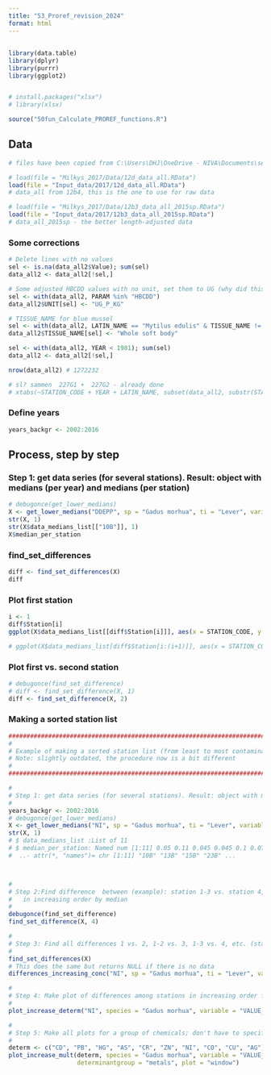 ```yaml
---
title: "53_Proref_revision_2024"
format: html
---
```


## 

```r
library(data.table)
library(dplyr)
library(purrr)
library(ggplot2)


# install.packages("xlsx")
# library(xlsx)

source("50fun_Calculate_PROREF_functions.R")
```


## Data
```r

# files have been copied from C:\Users\DHJ\OneDrive - NIVA\Documents\seksjon 212\Milkys 2017\Analyse\Data

# load(file = "Milkys_2017/Data/12d_data_all.RData")
load(file = "Input_data/2017/12d_data_all.RData")
# data_all from 12b4, this is the one to use for raw data

# load(file = "Milkys_2017/Data/12b3_data_all_2015sp.RData")        
load(file = "Input_data/2017/12b3_data_all_2015sp.RData")        
# data_all_2015sp - the better length-adjusted data
```



### Some corrections
```r
# Delete lines with no values
sel <- is.na(data_all2$Value); sum(sel)
data_all2 <- data_all2[!sel,]

# Some adjusted HBCDD values with no unit, set them to UG (why did this happen?)
sel <- with(data_all2, PARAM %in% "HBCDD")
data_all2$UNIT[sel] <- "UG_P_KG"

# TISSUE_NAME for blue mussel
sel <- with(data_all2, LATIN_NAME == "Mytilus edulis" & TISSUE_NAME != "Whole soft body")
data_all2$TISSUE_NAME[sel] <- "Whole soft body"

sel <- with(data_all2, YEAR < 1981); sum(sel)
data_all2 <- data_all2[!sel,]

nrow(data_all2) # 1272232

# sl? sammen  227G1 +  227G2 - already done
# xtabs(~STATION_CODE + YEAR + LATIN_NAME, subset(data_all2, substr(STATION_CODE,1,4) %in% "227G"))
```


### Define years  
```r
years_backgr <- 2002:2016
```


## Process, step by step
### Step 1: get data series (for several stations). Result: object with medians (per year) and medians (per station)
```r
# debugonce(get_lower_medians)
X <- get_lower_medians("DDEPP", sp = "Gadus morhua", ti = "Lever", variable = "VALUE_WW", data = subset(data_all, YEAR %in% years_backgr))
str(X, 1)
str(X$data_medians_list[["10B"]], 1)
X$median_per_station
```

### find_set_differences
```r
diff <- find_set_differences(X)
diff
```

### Plot first station 
```r
i <- 1
diff$Station[i]
ggplot(X$data_medians_list[[diff$Station[i]]], aes(x = STATION_CODE, y = median)) + geom_point()

# ggplot(X$data_medians_list[diff$Station[i:(i+1)]], aes(x = STATION_CODE, y = median)) + geom_point()
```

### Plot first vs. second station 
```r
# debugonce(find_set_difference)
# diff <- find_set_difference(X, 1)
diff <- find_set_difference(X, 2)

```

### Making a sorted station list
```r
############################################################################################
#
# Example of making a sorted station list (from least to most contaminanted) and make a "background station" plot 
# Note: slightly outdated, the procedure now is a bit different
#
############################################################################################

#
# Step 1: get data series (for several stations). Result: object with medians (per year) and medians (per station)
#
years_backgr <- 2002:2016
# debugonce(get_lower_medians)
X <- get_lower_medians("NI", sp = "Gadus morhua", ti = "Lever", variable = "VALUE_WW", data = subset(data_all, YEAR %in% years_backgr))
str(X, 1)
# $ data_medians_list :List of 11
# $ median_per_station: Named num [1:11] 0.05 0.11 0.045 0.045 0.1 0.07 0.046 0.059 0.0525 0.055 ...
#  ..- attr(*, "names")= chr [1:11] "10B" "13B" "15B" "23B" ...



#
# Step 2:Find difference  between (example): station 1-3 vs. station 4, when stations are ordered 
#   in increasing order by median
#
debugonce(find_set_difference)
find_set_difference(X, 4)

#
# Step 3: Find all differences 1 vs. 2, 1-2 vs. 3, 1-3 vs. 4, etc. (stations in increasing order)
#
find_set_differences(X)
# This does the same but returns NULL if there is no data 
differences_increasing_conc("NI", sp = "Gadus morhua", ti = "Lever", variable = "VALUE_WW", data = subset(data_all, YEAR %in% years_backgr))

#
# Step 4: Make plot of differences among stations in increasing order for one compound, species and tissue
#
plot_increase_determ("NI", species = "Gadus morhua", variable = "VALUE_WW", data = subset(data_all, YEAR %in% years_backgr))

#
# Step 5: Make all plots for a group of chemicals; don't have to specify tissue; plot to file by default
#
determ <- c("CD", "PB", "HG", "AS", "CR", "ZN", "NI", "CO", "CU", "AG")
plot_increase_mult(determ, species = "Gadus morhua", variable = "VALUE_WW", data = subset(data_all, YEAR %in% years_backgr), 
                   determinantgroup = "metals", plot = "window")


```

